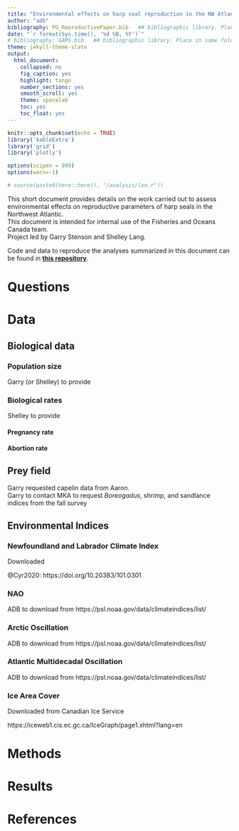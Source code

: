 ```yaml
---
title: "Environmental effects on harp seal reproduction in the NW Atlantic"
author: "adb"
bibliography: PG_ReproductivePaper.bib   ## bibliographic library. Place in same folder as .Rmd
date: "`r format(Sys.time(), '%d %B, %Y')`"
# bibliography: GAMS.bib   ## bibliographic library. Place in same folder as .Rmd
theme: jekyll-theme-slate
output:
  html_document:
    collapsed: no
    fig_caption: yes
    highlight: tango
    number_sections: yes
    smooth_scroll: yes
    theme: spacelab
    toc: yes
    toc_float: yes
---
```


```r
knitr::opts_chunk$set(echo = TRUE)
library('kableExtra')
library('grid')
library('plotly')

options(scipen = 999)
options(warn=-1)

# source(paste0(here::here(), "/analysis/leo.r"))

```


This short document provides details on the work carried out to assess environmental effects on reproductive parameters of harp seals in the Northwest Atlantic.     
This document is intended for internal use of the Fisheries and Oceans Canada team.       
Project led by Garry Stenson and Shelley Lang. 

Code and data to reproduce the analyses summarized in this document can be found in [**this repository**](https://github.com/adbpatagonia/PG_ReproductivePaper).


# Questions                


# Data      

## Biological data        

### Population size        

Garry (or Shelley) to provide

### Biological rates       

Shelley to provide        

#### Pregnancy rate          

#### Abortion rate            

## Prey field      

Garry requested capelin data from Aaron.            
Garry to contact MKA to request *Boreogadus*, shrimp, and sandlance indices from the fall survey         

## Environmental Indices         

### Newfoundland and Labrador Climate Index            

Downloaded    

 @Cyr2020: https://doi.org/10.20383/101.0301                 
 
 
### NAO            


ADB to download from  https://psl.noaa.gov/data/climateindices/list/           

### Arctic Oscillation      

ADB to download from  https://psl.noaa.gov/data/climateindices/list/  

### Atlantic Multidecadal Oscillation         

ADB to download from  https://psl.noaa.gov/data/climateindices/list/  

### Ice Area Cover                

Downloaded from Canadian Ice Service    

https://iceweb1.cis.ec.gc.ca/IceGraph/page1.xhtml?lang=en


# Methods                      
# Results               

# References            
